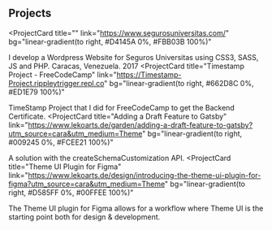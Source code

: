 ## Projects

<ProjectCard
  title=""
  link="https://www.segurosuniversitas.com/"
  bg="linear-gradient(to right, #D4145A 0%, #FBB03B 100%)"
>
  I develop a Wordpress Website for Seguros Universitas using CSS3, SASS, JS and PHP. Caracas, Venezuela. 2017
</ProjectCard>
<ProjectCard
  title="Timestamp Project - FreeCodeCamp"
  link="https://Timestamp-Project.rippleytrigger.repl.co"
  bg="linear-gradient(to right, #662D8C 0%, #ED1E79 100%)"
>
  TimeStamp Project that I did for FreeCodeCamp to get the Backend Certificate.
</ProjectCard>
<ProjectCard
  title="Adding a Draft Feature to Gatsby"
  link="https://www.lekoarts.de/garden/adding-a-draft-feature-to-gatsby?utm_source=cara&utm_medium=Theme"
  bg="linear-gradient(to right, #009245 0%, #FCEE21 100%)"
>
  A solution with the createSchemaCustomization API.
</ProjectCard>
<ProjectCard
  title="Theme UI Plugin for Figma"
  link="https://www.lekoarts.de/design/introducing-the-theme-ui-plugin-for-figma?utm_source=cara&utm_medium=Theme"
  bg="linear-gradient(to right, #D585FF 0%, #00FFEE 100%)"
>
  The Theme UI plugin for Figma allows for a workflow where Theme UI is the
  starting point both for design & development.
</ProjectCard>
